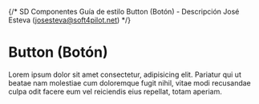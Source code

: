 {/*
  SD
  Componentes
  Guía de estilo
  Button (Botón) - Descripción
  José Esteva (josesteva@soft4pilot.net)
*/}


<Meta of={Stories} />

# Button (Botón)

Lorem ipsum dolor sit amet consectetur, adipisicing elit. Pariatur qui ut
beatae nam molestiae cum doloremque fugit nihil, vitae modi recusandae culpa
odit facere eum vel reiciendis eius repellat, totam aperiam.

<Canvas>
  <Story of={Stories.Componente} />
</Canvas>

<Controls />
